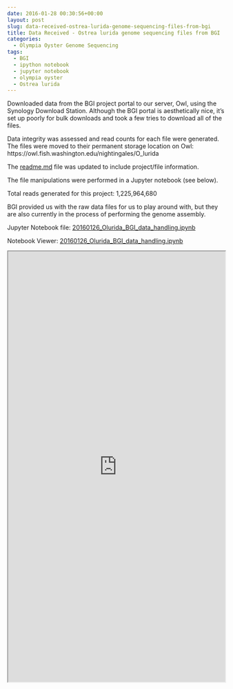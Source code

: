 ```yaml
---
date: 2016-01-28 00:30:56+00:00
layout: post
slug: data-received-ostrea-lurida-genome-sequencing-files-from-bgi
title: Data Received - Ostrea lurida genome sequencing files from BGI
categories:
  - Olympia Oyster Genome Sequencing
tags:
  - BGI
  - ipython notebook
  - jupyter notebook
  - olympia oyster
  - Ostrea lurida
---
```


Downloaded data from the BGI project portal to our server, Owl, using the Synology Download Station. Although the BGI portal is aesthetically nice, it's set up poorly for bulk downloads and took a few tries to download all of the files.

Data integrity was assessed and read counts for each file were generated. The files were moved to their permanent storage location on Owl: https://owl.fish.washington.edu/nightingales/O_lurida

The [readme.md](https://owl.fish.washington.edu/nightingales/O_lurida/readme.md) file was updated to include project/file information.

The file manipulations were performed in a Jupyter notebook (see below).



Total reads generated for this project: 1,225,964,680

BGI provided us with the raw data files for us to play around with, but they are also currently in the process of performing the genome assembly.



Jupyter Notebook file: [20160126_Olurida_BGI_data_handling.ipynb](https://eagle.fish.washington.edu/Arabidopsis/iPythonNotebooks/20160126_Olurida_BGI_data_handling.ipynb)

Notebook Viewer: [20160126_Olurida_BGI_data_handling.ipynb](https://nbviewer.jupyter.org/url/eagle.fish.washington.edu/Arabidopsis/iPythonNotebooks/20160126_Olurida_BGI_data_handling.ipynb)

<iframe src="https://nbviewer.jupyter.org/url/eagle.fish.washington.edu/Arabidopsis/iPythonNotebooks/20160126_Olurida_BGI_data_handling.ipynb" width="100%" height="1000" scrolling="yes"></iframe>
